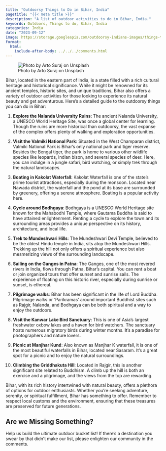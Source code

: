 ```yaml
---
title: "Outdoorsy Things to Do in Bihar, India"
pagetitle: "{{< meta title >}}"
description: "A list of outdoor activities to do in Bihar, India."
keywords: Outdoors, Things to do, Bihar, India
categories: India
date: "2023-09-12"
image: https://storage.googleapis.com/outdoorsy-indians-images/things-to-do/ghora-katora-lake.jpg
format:
  html:
    include-after-body: ../../../comments.html
---
```


![Photo by Arto Suraj on Unsplash](https://storage.googleapis.com/outdoorsy-indians-images/things-to-do/ghora-katora-lake.jpg){fig-alt="Photo of Ghora Katora lake, Ghora Katora, Bihar" .preview-image}

Bihar, located in the eastern part of India, is a state filled with a rich cultural heritage and historical significance. While it might be renowned for its ancient temples, historic sites, and unique traditions, Bihar also offers a variety of outdoor activities for those looking to experience its natural beauty and get adventurous. Here's a detailed guide to the outdoorsy things you can do in Bihar: 

1. **Explore the Nalanda University Ruins**:
The ancient Nalanda University, a UNESCO World Heritage Site, was once a global center for learning. Though the ruins are more historical than outdoorsy, the vast expanse of the complex offers plenty of walking and exploration opportunities. 

2. **Visit the Valmiki National Park**:
Situated in the West Champaran district, Valmiki National Park is Bihar's only national park and tiger reserve. Besides the Bengal tiger, the park is home to various other wildlife species like leopards, Indian bison, and several species of deer. Here, you can indulge in a jungle safari, bird watching, or simply trek through the natural landscapes. 

3. **Boating in Kakolat Waterfall**:
Kakolat Waterfall is one of the state's prime tourist attractions, especially during the monsoon. Located near Nawada district, the waterfall and the pond at its base are surrounded by greenery, offering a serene atmosphere. Boating is a popular activity here. 

4. **Cycle around Bodhgaya**:
Bodhgaya is a UNESCO World Heritage site known for the Mahabodhi Temple, where Gautama Buddha is said to have attained enlightenment. Renting a cycle to explore the town and its surrounding areas provides a unique perspective on its history, architecture, and local life.

5. **Trek to Mundeshwari Hills**:
The Mundeshwari Devi Temple, believed to be the oldest Hindu temple in India, sits atop the Mundeshwari Hills. Trekking up the hill not only offers a spiritual experience but also mesmerizing views of the surrounding landscape. 

6. **Sailing on the Ganges in Patna**:
The Ganges, one of the most revered rivers in India, flows through Patna, Bihar's capital. You can rent a boat or join organized tours that offer sunset and sunrise sails. The experience of floating on this historic river, especially during sunrise or sunset, is ethereal. 

7. **Pilgrimage walks**:
Bihar has been significant in the life of Lord Buddha. Pilgrimage walks or 'Parikramas' around important Buddhist sites such as Rajgir, Nalanda, and Bodhgaya can be both spiritual and a way to enjoy the outdoors. 

8. **Visit the Kanwar Lake Bird Sanctuary**:
This is one of Asia's largest freshwater oxbow lakes and a haven for bird watchers. The sanctuary hosts numerous migratory birds during winter months. It's a paradise for photographers and nature lovers. 

9. **Picnic at Manjhar Kund**:
Also known as Manjhar K waterfall, it is one of the most beautiful waterfalls in Bihar, located near Sasaram. It's a great spot for a picnic and to enjoy the natural surroundings. 

10. **Climbing the Griddhakuta Hill**:
Located in Rajgir, this is another significant site related to Buddhism. A climb up the hill is both an exercise and a pilgrimage, and the views from the top are rewarding.

Bihar, with its rich history intertwined with natural beauty, offers a plethora of options for outdoor enthusiasts. Whether you're seeking adventure, serenity, or spiritual fulfillment, Bihar has something to offer. Remember to respect local customs and the environment, ensuring that these treasures are preserved for future generations.

::: callout-tip
## Are we Missing Something?
Help us build the ultimate outdoor bucket list! If there's a destination you swear by that didn't make our list, please enlighten our community in the comments.
:::

